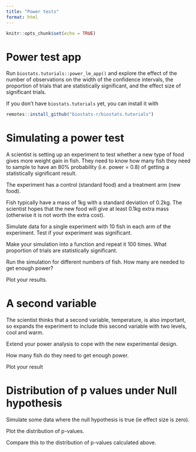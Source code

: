 ```yaml
---
title: "Power tests"
format: html
---
```


```r
knitr::opts_chunk$set(echo = TRUE)
```

# Power test app

Run `biostats.tutorials::power_lm_app()` and explore the effect of the number of observations on the width of the confidence intervals, the proportion of trials that are statistically significant, and the effect size of significant trials.

If you don't have `biostats.tutorials` yet, you can install it with

```r
remotes::install_github("biostats-r/biostats.tutorials")
```


# Simulating a power test

A scientist is setting up an experiment to test whether a new type of food gives more weight gain in fish. They need to know how many fish they need to sample to have an 80% probability (i.e. power = 0.8) of getting a statistically significant result.

The experiment has a control (standard food) and a treatment arm (new food).

Fish typically have a mass of 1kg with a standard deviation of 0.2kg. The scientist hopes that the new food will give at least 0.1kg extra mass (otherwise it is not worth the extra cost).

Simulate data for a single experiment with 10 fish in each arm of the experiment. Test if your experiment was significant.

Make your simulation into a function and repeat it 100 times. What proportion of trials are statistically significant.

Run the simulation for different numbers of fish. How many are needed to get enough power?

Plot your results.

# A second variable

The scientist thinks that a second variable, temperature, is also important, so expands the experiment to include this second variable with two levels, cool and warm.

Extend your power analysis to cope with the new experimental design.

How many fish do they need to get enough power. 

Plot your result

# Distribution of p values under Null hypothesis

Simulate some data where the null hypothesis is true (ie effect size is zero).

Plot the distribution of p-values. 

Compare this to the distribution of p-values calculated above.


